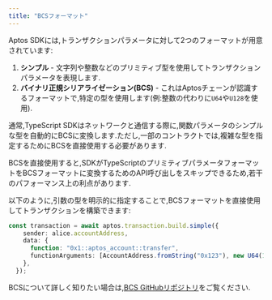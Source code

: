 ```yaml
---
title: "BCSフォーマット"
---
```






Aptos SDKには,トランザクションパラメータに対して2つのフォーマットが用意されています:

1. **シンプル** - 文字列や整数などのプリミティブ型を使用してトランザクションパラメータを表現します.
2. **バイナリ正規シリアライゼーション(BCS)** - これはAptosチェーンが認識するフォーマットで,特定の型を使用します(例:整数の代わりに`U64`や`U128`を使用).

通常,TypeScript SDKはネットワークと通信する際に,関数パラメータのシンプルな型を自動的にBCSに変換します.ただし,一部のコントラクトでは,複雑な型を指定するためにBCSを直接使用する必要があります.

BCSを直接使用すると,SDKがTypeScriptのプリミティブパラメータフォーマットをBCSフォーマットに変換するためのAPI呼び出しをスキップできるため,若干のパフォーマンス上の利点があります.

以下のように,引数の型を明示的に指定することで,BCSフォーマットを直接使用してトランザクションを構築できます:

```typescript filename="example.ts"
const transaction = await aptos.transaction.build.simple({
    sender: alice.accountAddress,
    data: {
      function: "0x1::aptos_account::transfer",
      functionArguments: [AccountAddress.fromString("0x123"), new U64(1_000_000)],
    },
  });
```

BCSについて詳しく知りたい場合は,[BCS GitHubリポジトリ](https://github.com/aptos-labs/bcs)をご覧ください.
